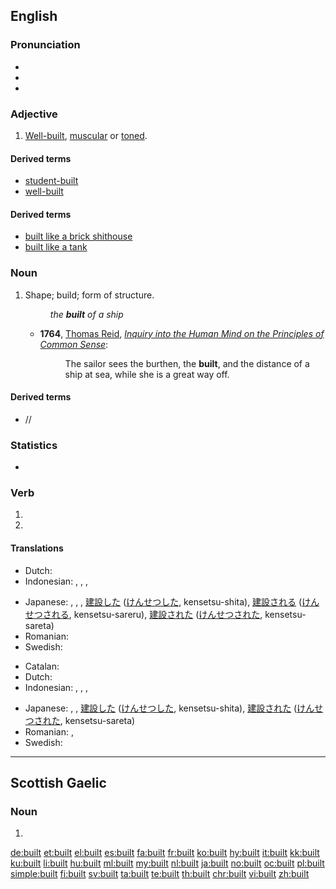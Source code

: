 ==English==

===Pronunciation===
* {{IPA|/ˈbɪlt/|lang=en}}
* {{audio|en-us-built.ogg|Audio (US)|lang=en}}
* {{rhymes|ɪlt|lang=en}}

===Adjective===
{{en-adj|-}}

# {{context|informal|lang=en}} [[well-built|Well-built]], [[muscular]] or [[toned]].

====Derived terms====
* [[student-built]]
* [[well-built]]

====Derived terms====
* [[built like a brick shithouse]]
* [[built like a tank]]

===Noun===
{{en-noun}}

# {{context|obsolete|lang=en}} Shape; build; form of structure.
#: ''the '''built''' of a ship''
#* '''1764''', [[w:Thomas Reid|Thomas Reid]], ''[[Inquiry into the Human Mind on the Principles of Common Sense]]'':
#*: The sailor sees the burthen, the '''built''', and the distance of a ship at sea, while she is a great way off.

====Derived terms====
* {{l/en|built in}}/{{l/en|built-in}}/{{l/en|builtin}}

===Statistics===
* {{rank|meeting|corner|spite|900|built|lower|lead|wouldn't}}

===Verb===
{{head|en|verb form}}

# {{en-simple past of|build}}
# {{past participle of|build|lang=en}}

====Translations====
{{trans-top|simple past of build}}
* Dutch: {{t+|nl|bouwde}}
* Indonesian: {{t+|id|bangun|alt=membangun}}, {{t+|id|diri|alt=mendirikan}}, {{t+|id|bangun|alt=dibangun}}, {{t+|id|diri|alt=didirikan}}
{{trans-mid}}
* Japanese: {{t|ja|建てた|tr=[[たてた]], tateta}}, {{t|ja|建てられる|tr=[[たてられる]], taterareru}}, {{t|ja|建てられた|tr=[[たてられた]], taterareta}}, [[建設]]した ([[けんせつ]]した, kensetsu-shita), [[建設]]される ([[けんせつ]]される, kensetsu-sareru), [[建設]]された ([[けんせつ]]された, kensetsu-sareta)
* Romanian: {{t+|ro|construi}}
* Swedish: {{t+|sv|byggt}}
{{trans-bottom}}

{{trans-top|past participle of build}}
* Catalan: {{t+|ca|construït}}
* Dutch: {{t+|nl|gebouwd}}
* Indonesian: {{t+|id|bangun|alt=membangun}}, {{t+|id|diri|alt=mendirikan}}, {{t+|id|bangun|alt=dibangun}}, {{t+|id|diri|alt=didirikan}}
{{trans-mid}}
* Japanese: {{t|ja|建てた|tr=[[たてた]], tateta}}, {{t|ja|建てられた|tr=[[たてられた]], taterareta}}, [[建設]]した ([[けんせつ]]した, kensetsu-shita), [[建設]]された ([[けんせつ]]された, kensetsu-sareta)
* Romanian: {{t+|ro|construit}}, {{t+|ro|clădit}}
* Swedish: {{t+|sv|byggd}}
{{trans-bottom}}

<!-- verb forms are above
===Gerund===
{{head|en|verb form}}

# {{gerund of|build|lang=en}}
-->

----

==Scottish Gaelic==

===Noun===
{{head|gd|noun form}}

# {{genitive singular of|balt|lang=gd}}

[[de:built]]
[[et:built]]
[[el:built]]
[[es:built]]
[[fa:built]]
[[fr:built]]
[[ko:built]]
[[hy:built]]
[[it:built]]
[[kk:built]]
[[ku:built]]
[[li:built]]
[[hu:built]]
[[ml:built]]
[[my:built]]
[[nl:built]]
[[ja:built]]
[[no:built]]
[[oc:built]]
[[pl:built]]
[[simple:built]]
[[fi:built]]
[[sv:built]]
[[ta:built]]
[[te:built]]
[[th:built]]
[[chr:built]]
[[vi:built]]
[[zh:built]]